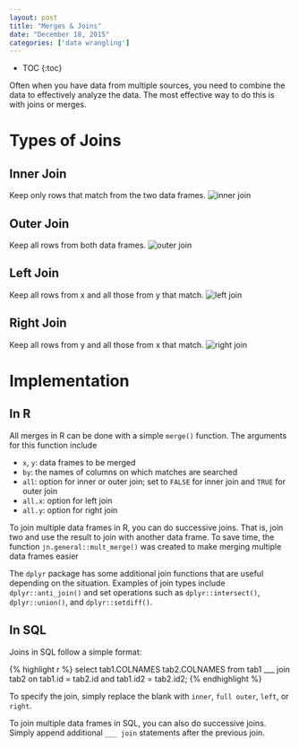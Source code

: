 ```yaml
---
layout: post
title: "Merges & Joins"
date: "December 18, 2015"
categories: ['data wrangling']
---
```


* TOC
{:toc}

Often when you have data from multiple sources, you need to combine the data to effectively analyze the data. The most effective way to do this is with joins or merges. 

# Types of Joins

## Inner Join
Keep only rows that match from the two data frames.
![inner join](http://jnguyen92.github.io/nhuyhoa/figure/images/inner_join.png)

## Outer Join
Keep all rows from both data frames.
![outer join](http://jnguyen92.github.io/nhuyhoa/figure/images/outer_join.png)

## Left Join
Keep all rows from x and all those from y that match.
![left join](http://jnguyen92.github.io/nhuyhoa/figure/images/left_join.png)

## Right Join
Keep all rows from y and all those from x that match.
![right join](http://jnguyen92.github.io/nhuyhoa/figure/images/right_join.png)

# Implementation 

## In R
All merges in R can be done with a simple `merge()` function. The arguments for this function include

* `x`, `y`: data frames to be merged
* `by`: the names of columns on which matches are searched
* `all`: option for inner or outer join; set to `FALSE` for inner join and `TRUE` for outer join
* `all.x`: option for left join
* `all.y`: option for right join

To join multiple data frames in R, you can do successive joins. That is, join two and use the result to join with another data frame. To save time, the function `jn.general::mult_merge()` was created to make merging multiple data frames easier

The `dplyr` package has some additional join functions that are useful depending on the situation. Examples of join types include `dplyr::anti_join()` and set operations such as `dplyr::intersect()`, `dplyr::union()`, and `dplyr::setdiff()`.

## In SQL
Joins in SQL follow a simple format:

{% highlight r %}
select tab1.COLNAMES tab2.COLNAMES
from tab1
___ join tab2
on tab1.id = tab2.id and tab1.id2 = tab2.id2;
{% endhighlight %}

To specify the join, simply replace the blank with `inner`, `full outer`, `left`, or `right`. 

To join multiple data frames in SQL, you can also do successive joins. Simply append additional `___ join` statements after the previous join.